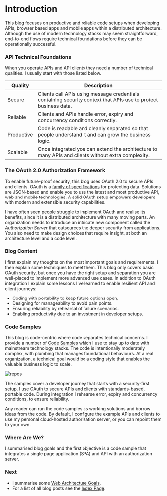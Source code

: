 # Introduction

This blog focuses on productive and reliable code setups when developing APIs, browser based apps and mobile apps within a distributed architecture. Although the use of modern technology stacks may seem straightforward, end-to-end flows require technical foundations before they can be operationally successful.

### API Technical Foundations

When you operate APIs and API clients they need a number of technical qualities. I usually start with those listed below.

| Quality | Description |
| ------- | ----------- | 
| Secure | Clients call APIs using message credentials containing security context that APIs use to protect business data. |
| Reliable | Clients and APIs handle error, expiry and concurrency conditions correctly. |
| Productive | Code is readable and cleanly separated so that people understand it and can grow the business logic. |
| Scalable | Once integrated you can extend the architecture to many APIs and clients without extra complexity. |

### The OAuth 2.0 Authorization Framework

To enable future-proof security, this blog uses OAuth 2.0 to secure APIs and clients. OAuth is a [family of specifications](https://datatracker.ietf.org/doc/html/rfc6749) for protecting data. Solutions are JSON-based and enable you to use the latest and most productive API, web and mobile technologies. A solid OAuth setup empowers developers with modern and extensible security capabilities.

I have often seen people struggle to implement OAuth and realise its benefits, since it is a distributed architecture with many moving parts. An organization needs to introduce an intricate new component called the *Authorization Server* that outsources the deeper security from applications. You also need to make design choices that require insight, at both an architecture level and a code level.

### Blog Content

I first explain my thoughts on the most important goals and requirements. I then  explain some techniques to meet them. This blog only covers basic OAuth security, but once you have the right setup and separation you are well-placed to implement more advanced use cases. In addition to OAuth integration I explain some lessons I've learned to enable resilient API and client journeys:

- Coding with portability to keep future options open.
- Designing for manageability to avoid pain points.
- Ensuring reliability by rehearsal of failure scenarios.
- Enabling productivity due to an investment in developer setups.

### Code Samples

This blog is code-centric where code separates technical concerns. I provide a number of [Code Samples](https://github.com/gary-archer) which I use to stay up to date with mainstream technology stacks. The code is intentionally moderately complex, with plumbing that manages foundational behaviours. At a real organization, a technical goal would be a coding style that enables the valuable business logic to scale.

![repos](../images/1/repos.jpg?v=20241231)

The samples cover a developer journey that starts with a security-first setup. I use OAuth to secure APIs and clients with standards-based, portable code. During integration I rehearse error, expiry and concurrency conditions, to ensure reliability.

Any reader can run the code samples as working solutions and borrow ideas from the code. By default, I configure the example APIs and clients to use my personal cloud-hosted authorization server, or you can repoint them to your own.

### Where Are We?

I summarised blog goals and the first objective is a code sample that integrates a single page application (SPA) and API with an authorization server.

### Next

- I summarise some <a href='web-architecture-goals.mdx'>Web Architecture Goals</a>.
- For a list of all blog posts see the <a href='index.mdx'>Index Page</a>.
